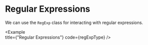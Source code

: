 
# Regular Expressions

We can use the `RegExp` class for interacting with regular expressions.

<Example   
  title={"Regular Expressions"}
  code={regExpType}
/>
